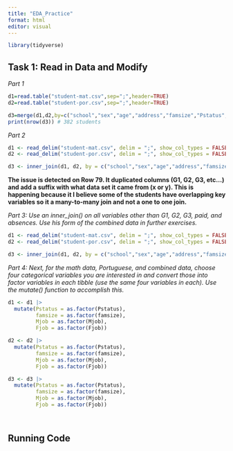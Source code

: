 ```yaml
---
title: "EDA_Practice"
format: html
editor: visual
---
```


```r
library(tidyverse)
```

## Task 1: Read in Data and Modify

*Part 1*

```r
d1=read.table("student-mat.csv",sep=";",header=TRUE)
d2=read.table("student-por.csv",sep=";",header=TRUE)

d3=merge(d1,d2,by=c("school","sex","age","address","famsize","Pstatus","Medu","Fedu","Mjob","Fjob","reason","nursery","internet"))
print(nrow(d3)) # 382 students
```

*Part 2*

```r
d1 <- read_delim("student-mat.csv", delim = ";", show_col_types = FALSE)
d2 <- read_delim("student-por.csv", delim = ";", show_col_types = FALSE)

d3 <- inner_join(d1, d2, by = c("school","sex","age","address","famsize","Pstatus","Medu","Fedu","Mjob","Fjob","reason","nursery","internet"))
```

**The issue is detected on Row 79. It duplicated columns (G1, G2, G3, etc...) and add a suffix with what data set it came from (x or y). This is happening because it I believe some of the students have overlapping key variables so it a many-to-many join and not a one to one join.**

*Part 3: Use an inner_join() on all variables other than G1, G2, G3, paid, and absences. Use his form of the combined data in further exercises.*

```r
d1 <- read_delim("student-mat.csv", delim = ";", show_col_types = FALSE)
d2 <- read_delim("student-por.csv", delim = ";", show_col_types = FALSE)

d3 <- inner_join(d1, d2, by = c("school","sex","age","address","famsize","Pstatus","Medu","Fedu","Mjob","Fjob", "reason", "guardian", "traveltime", "studytime", "failures", "schoolsup", "famsup", "activities", "nursery", "higher", "internet", "romantic", "famrel", "freetime", "goout", "Dalc", "Walc", "health"))
```

*Part 4: Next, for the math data, Portuguese, and combined data, choose four categorical variables you are interested in and convert those into factor variables in each tibble (use the same four variables in
each). Use the mutate() function to accomplish this.*

```r
d1 <- d1 |> 
  mutate(Pstatus = as.factor(Pstatus),
         famsize = as.factor(famsize),
         Mjob = as.factor(Mjob),
         Fjob = as.factor(Fjob))

d2 <- d2 |> 
  mutate(Pstatus = as.factor(Pstatus),
         famsize = as.factor(famsize),
         Mjob = as.factor(Mjob),
         Fjob = as.factor(Fjob))

d3 <- d3 |> 
  mutate(Pstatus = as.factor(Pstatus),
         famsize = as.factor(famsize),
         Mjob = as.factor(Mjob),
         Fjob = as.factor(Fjob))




```

## Running Code

